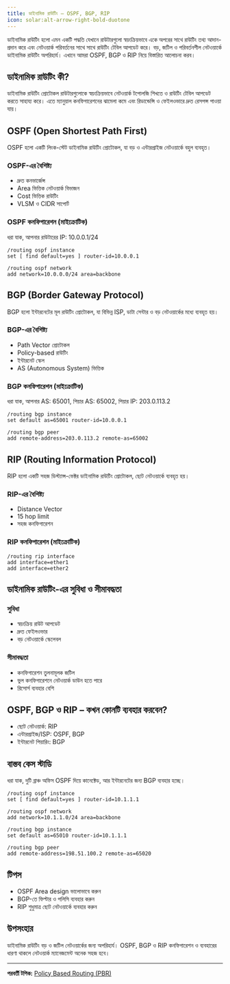 ```yaml
---
title: ডাইনামিক রাউটিং – OSPF, BGP, RIP
icon: solar:alt-arrow-right-bold-duotone
---
```


ডাইনামিক রাউটিং হলো এমন একটি পদ্ধতি যেখানে রাউটারগুলো স্বয়ংক্রিয়ভাবে একে অপরের সাথে রাউটিং তথ্য আদান-প্রদান করে এবং নেটওয়ার্ক পরিবর্তনের সাথে সাথে রাউটিং টেবিল আপডেট করে। বড়, জটিল ও পরিবর্তনশীল নেটওয়ার্কে ডাইনামিক রাউটিং অপরিহার্য। এখানে আমরা OSPF, BGP ও RIP নিয়ে বিস্তারিত আলোচনা করব।

## ডাইনামিক রাউটিং কী?

ডাইনামিক রাউটিং প্রোটোকল রাউটারগুলোকে স্বয়ংক্রিয়ভাবে নেটওয়ার্ক টপোলজি শিখতে ও রাউটিং টেবিল আপডেট করতে সাহায্য করে। এতে ম্যানুয়াল কনফিগারেশনের ঝামেলা কমে এবং রিডান্ডেন্সি ও ফেইলওভারে দ্রুত রেসপন্স পাওয়া যায়।

## OSPF (Open Shortest Path First)

OSPF হলো একটি লিংক-স্টেট ডাইনামিক রাউটিং প্রোটোকল, যা বড় ও এন্টারপ্রাইজ নেটওয়ার্কে বহুল ব্যবহৃত।

### OSPF-এর বৈশিষ্ট্য
- দ্রুত কনভার্জেন্স
- Area ভিত্তিক নেটওয়ার্ক বিভাজন
- Cost ভিত্তিক রাউটিং
- VLSM ও CIDR সাপোর্ট

### OSPF কনফিগারেশন (মাইক্রোটিক)

ধরা যাক, আপনার রাউটারের IP: 10.0.0.1/24

```shell
/routing ospf instance
set [ find default=yes ] router-id=10.0.0.1

/routing ospf network
add network=10.0.0.0/24 area=backbone
```

## BGP (Border Gateway Protocol)

BGP হলো ইন্টারনেটের মূল রাউটিং প্রোটোকল, যা বিভিন্ন ISP, ডাটা সেন্টার ও বড় নেটওয়ার্কের মধ্যে ব্যবহৃত হয়।

### BGP-এর বৈশিষ্ট্য
- Path Vector প্রোটোকল
- Policy-based রাউটিং
- ইন্টারনেট স্কেল
- AS (Autonomous System) ভিত্তিক

### BGP কনফিগারেশন (মাইক্রোটিক)

ধরা যাক, আপনার AS: 65001, পিয়ার AS: 65002, পিয়ার IP: 203.0.113.2

```shell
/routing bgp instance
set default as=65001 router-id=10.0.0.1

/routing bgp peer
add remote-address=203.0.113.2 remote-as=65002
```

## RIP (Routing Information Protocol)

RIP হলো একটি সহজ ডিস্ট্যান্স-ভেক্টর ডাইনামিক রাউটিং প্রোটোকল, ছোট নেটওয়ার্কে ব্যবহৃত হয়।

### RIP-এর বৈশিষ্ট্য
- Distance Vector
- 15 hop limit
- সহজ কনফিগারেশন

### RIP কনফিগারেশন (মাইক্রোটিক)

```shell
/routing rip interface
add interface=ether1
add interface=ether2
```

## ডাইনামিক রাউটিং-এর সুবিধা ও সীমাবদ্ধতা

### সুবিধা
- স্বয়ংক্রিয় রাউট আপডেট
- দ্রুত ফেইলওভার
- বড় নেটওয়ার্কে স্কেলেবল

### সীমাবদ্ধতা
- কনফিগারেশন তুলনামূলক জটিল
- ভুল কনফিগারেশনে নেটওয়ার্ক ডাউন হতে পারে
- রিসোর্স ব্যবহার বেশি

## OSPF, BGP ও RIP – কখন কোনটি ব্যবহার করবেন?
- ছোট নেটওয়ার্ক: RIP
- এন্টারপ্রাইজ/ISP: OSPF, BGP
- ইন্টারনেট পিয়ারিং: BGP

## বাস্তব কেস স্টাডি

ধরা যাক, দুটি ব্রাঞ্চ অফিস OSPF দিয়ে কানেক্টেড, আর ইন্টারনেটের জন্য BGP ব্যবহার হচ্ছে।

```shell
/routing ospf instance
set [ find default=yes ] router-id=10.1.1.1

/routing ospf network
add network=10.1.1.0/24 area=backbone

/routing bgp instance
set default as=65010 router-id=10.1.1.1

/routing bgp peer
add remote-address=198.51.100.2 remote-as=65020
```

## টিপস
- OSPF Area design ভালোভাবে করুন
- BGP-তে ফিল্টার ও পলিসি ব্যবহার করুন
- RIP শুধুমাত্র ছোট নেটওয়ার্কে ব্যবহার করুন

## উপসংহার

ডাইনামিক রাউটিং বড় ও জটিল নেটওয়ার্কের জন্য অপরিহার্য। OSPF, BGP ও RIP কনফিগারেশন ও ব্যবহারের ধারণা থাকলে নেটওয়ার্ক ম্যানেজমেন্ট অনেক সহজ হবে।

---

**পরবর্তী টপিক:** [Policy Based Routing (PBR)](/mikrotik/pbr)
